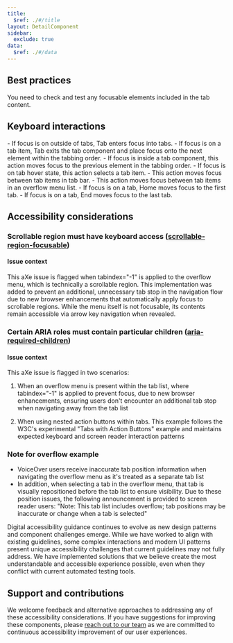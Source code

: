 ```yaml
---
title:
  $ref: ./#/title
layout: DetailComponent
sidebar:
  exclude: true
data:
  $ref: ./#/data
---
```


## Best practices

You need to check and test any focusable elements included in the tab content.

## Keyboard interactions

<KeyboardControls>
<KeyboardControl keyOrCombos="Tab">
-	If focus is on outside of tabs, Tab enters focus into tabs.
-	If focus is on a tab item, Tab exits the tab component and place focus onto the next element within the tabbing order.
</KeyboardControl>

<KeyboardControl keyOrCombos="Shift + Tab">
  - If focus is inside a tab component, this action moves focus to the previous
  element in the tabbing order.
</KeyboardControl>

<KeyboardControl keyOrCombos="Enter / Space">
  - If focus is on tab hover state, this action selects a tab item.
</KeyboardControl>

<KeyboardControl keyOrCombos="Left arrow / Right arrow">
  - This action moves focus between tab items in tab bar.
</KeyboardControl>

<KeyboardControl keyOrCombos="Up arrow / Down arrow">
  - This action moves focus between tab items in an overflow menu list.
</KeyboardControl>

<KeyboardControl keyOrCombos="Home">
  - If focus is on a tab, Home moves focus to the first tab.
</KeyboardControl>

<KeyboardControl keyOrCombos="End">
- If focus is on a tab, End moves focus to the last tab.
</KeyboardControl>
</KeyboardControls>

## Accessibility considerations

### Scrollable region must have keyboard access ([scrollable-region-focusable](https://dequeuniversity.com/rules/axe/4.9/scrollable-region-focusable))

#### Issue context

This aXe issue is flagged when tabindex="-1" is applied to the overflow menu, which is technically a scrollable region. This implementation was added to prevent an additional, unnecessary tab stop in the navigation flow due to new browser enhancements that automatically apply focus to scrollable regions. While the menu itself is not focusable, its contents remain accessible via arrow key navigation when revealed.

### Certain ARIA roles must contain particular children ([aria-required-children](https://dequeuniversity.com/rules/axe/4.9/aria-required-children))

#### Issue context

This aXe issue is flagged in two scenarios:

1. When an overflow menu is present within the tab list, where tabindex="-1" is applied to prevent focus, due to new browser enhancements, ensuring users don't encounter an additional tab stop when navigating away from the tab list

2. When using nested action buttons within tabs. This example follows the W3C's experimental "Tabs with Action Buttons" example and maintains expected keyboard and screen reader interaction patterns

### Note for overflow example

- VoiceOver users receive inaccurate tab position information when navigating the overflow menu as it's treated as a separate tab list
- In addition, when selecting a tab in the overflow menu, that tab is visually repositioned before the tab list to ensure visibility. Due to these position issues, the following announcement is provided to screen reader users: "Note: This tab list includes overflow; tab positions may be inaccurate or change when a tab is selected"

Digital accessibility guidance continues to evolve as new design patterns and component challenges emerge. While we have worked to align with existing guidelines, some complex interactions and modern UI patterns present unique accessibility challenges that current guidelines may not fully address. We have implemented solutions that we believe create the most understandable and accessible experience possible, even when they conflict with current automated testing tools.

## Support and contributions

We welcome feedback and alternative approaches to addressing any of these accessibility considerations. If you have suggestions for improving these components, please [reach out to our team](/salt/support-and-contributions/index) as we are committed to continuous accessibility improvement of our user experiences.
